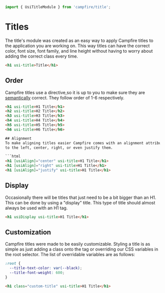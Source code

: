 ```ts
import { UsiTitleModule } from 'campfire/title';
```

# Titles
The title's module was created as an easy way to apply Campfire titles to the application you are working on. This way
titles can have the correct color, font size, font family, and line height without having to worry about adding the
correct class every time.

```html
<h1 usi-title>Title</h1>
```
## Order
Campfire titles use a directive,so it is up to you to make sure they are
[semantically](https://developer.mozilla.org/en-US/docs/Web/HTML/Element/Heading_Elements) correct. They follow order
of 1-6 respectively.

```html
<h1 usi-title>H1 Title</h1>
<h2 usi-title>H2 Title</h2>
<h3 usi-title>H3 Title</h3>
<h4 usi-title>H4 Title</h4>
<h5 usi-title>H5 Title</h5>
<h6 usi-title>H6 Title</h6>

## Alignment
To make aligning titles easier Campfire comes with an alignment attribute. This attribute can be used to align titles
to the left, center, right, or even justify them.

```html
<h1 [usiAlign]="center" usi-title>H1 Title</h1>
<h1 [usiAlign]="right" usi-title>H1 Title</h1>
<h1 [usiAlign]="justify" usi-title>H1 Title</h1>
```

## Display
Occasionally there will be titles that just need to be a bit bigger than an H1. This can be done by using a "display"
title. This type of title should almost always be used with an H1 tag.

```html
<h1 usiDisplay usi-title>H1 Title</h1>
```

## Customization
Campfire titles were made to be easily customizable. Styling a title is as simple as just adding a class onto the tag or
overriding our CSS variables in the root selector. The list of overridable variables are as follows:

```css
:root {
  --title-text-color: var(--black);
  --title-font-weight: 600;
}
```

```html
<h1 class="custom-title" usi-title>H1 Title</h1>
```
